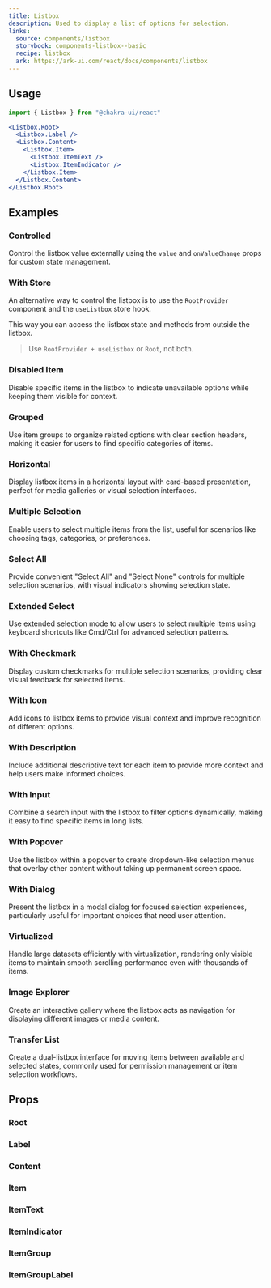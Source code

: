 ```yaml
---
title: Listbox
description: Used to display a list of options for selection.
links:
  source: components/listbox
  storybook: components-listbox--basic
  recipe: listbox
  ark: https://ark-ui.com/react/docs/components/listbox
---
```


<ExampleTabs name="listbox-basic" />

## Usage

```jsx
import { Listbox } from "@chakra-ui/react"
```

```jsx
<Listbox.Root>
  <Listbox.Label />
  <Listbox.Content>
    <Listbox.Item>
      <Listbox.ItemText />
      <Listbox.ItemIndicator />
    </Listbox.Item>
  </Listbox.Content>
</Listbox.Root>
```

## Examples

### Controlled

Control the listbox value externally using the `value` and `onValueChange` props
for custom state management.

<ExampleTabs name="listbox-controlled" />

### With Store

An alternative way to control the listbox is to use the `RootProvider` component
and the `useListbox` store hook.

This way you can access the listbox state and methods from outside the listbox.

> Use `RootProvider + useListbox` or `Root`, not both.

<ExampleTabs name="listbox-with-store" />

### Disabled Item

Disable specific items in the listbox to indicate unavailable options while
keeping them visible for context.

<ExampleTabs name="listbox-disabled-item" />

### Grouped

Use item groups to organize related options with clear section headers, making
it easier for users to find specific categories of items.

<ExampleTabs name="listbox-grouped" />

### Horizontal

Display listbox items in a horizontal layout with card-based presentation,
perfect for media galleries or visual selection interfaces.

<ExampleTabs name="listbox-horizontal" />

### Multiple Selection

Enable users to select multiple items from the list, useful for scenarios like
choosing tags, categories, or preferences.

<ExampleTabs name="listbox-multiselect" />

### Select All

Provide convenient "Select All" and "Select None" controls for multiple
selection scenarios, with visual indicators showing selection state.

<ExampleTabs name="listbox-select-all" />

### Extended Select

Use extended selection mode to allow users to select multiple items using
keyboard shortcuts like Cmd/Ctrl for advanced selection patterns.

<ExampleTabs name="listbox-extended-select" />

### With Checkmark

Display custom checkmarks for multiple selection scenarios, providing clear
visual feedback for selected items.

<ExampleTabs name="listbox-with-checkmark" />

### With Icon

Add icons to listbox items to provide visual context and improve recognition of
different options.

<ExampleTabs name="listbox-with-icon" />

### With Description

Include additional descriptive text for each item to provide more context and
help users make informed choices.

<ExampleTabs name="listbox-with-description" />

### With Input

Combine a search input with the listbox to filter options dynamically, making it
easy to find specific items in long lists.

<ExampleTabs name="listbox-with-input" />

### With Popover

Use the listbox within a popover to create dropdown-like selection menus that
overlay other content without taking up permanent screen space.

<ExampleTabs name="listbox-with-popover" />

### With Dialog

Present the listbox in a modal dialog for focused selection experiences,
particularly useful for important choices that need user attention.

<ExampleTabs name="listbox-with-dialog" />

### Virtualized

Handle large datasets efficiently with virtualization, rendering only visible
items to maintain smooth scrolling performance even with thousands of items.

<ExampleTabs name="listbox-virtualized" />

### Image Explorer

Create an interactive gallery where the listbox acts as navigation for
displaying different images or media content.

<ExampleTabs name="listbox-image-explorer" />

### Transfer List

Create a dual-listbox interface for moving items between available and selected
states, commonly used for permission management or item selection workflows.

<ExampleTabs name="listbox-transfer-list" />

## Props

### Root

<PropTable component="Listbox" part="Root" />

### Label

<PropTable component="Listbox" part="Label" />

### Content

<PropTable component="Listbox" part="Content" />

### Item

<PropTable component="Listbox" part="Item" />

### ItemText

<PropTable component="Listbox" part="ItemText" />

### ItemIndicator

<PropTable component="Listbox" part="ItemIndicator" />

### ItemGroup

<PropTable component="Listbox" part="ItemGroup" />

### ItemGroupLabel

<PropTable component="Listbox" part="ItemGroupLabel" />
